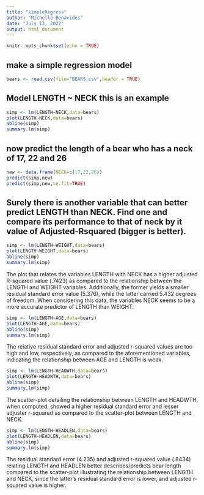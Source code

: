 ```yaml
---
title: "simpleRegress"
author: "Michelle Benavides"
date: "July 13, 2022"
output: html_document
---
```


```r
knitr::opts_chunk$set(echo = TRUE)
```

## make a simple regression model

```r
bears <- read.csv(file="BEARS.csv",header = TRUE)
```

## Model LENGTH ~ NECK  this is an example  

```r
simp <- lm(LENGTH~NECK,data=bears)
plot(LENGTH~NECK,data=bears)
abline(simp)
summary.lm(simp)
```

## now predict the length of a bear who has a neck of 17, 22 and 26


```r
new <- data.frame(NECK=c(17,22,26))
predict(simp,new)
predict(simp,new,se.fit=TRUE)
```
## Surely there is another variable that can better predict LENGTH than NECK. Find one and compare its performance to that of neck by it value of Adjusted-Rsquared (bigger is better).

```r
simp <- lm(LENGTH~WEIGHT,data=bears)
plot(LENGTH~WEIGHT,data=bears)
abline(simp)
summary.lm(simp)
```

The plot that relates the variables LENGTH with NECK has a higher adjusted R-squared value (.7423) as compared to the relationship between the LENGTH and WEIGHT variables. Additionally, the former yields a smaller residual standard error value (5.376), while the latter carried 5.432 degrees of freedom. When considering this data, the variables NECK seems to be a more accurate predictor of LENGTH than WEIGHT. 

```r
simp <- lm(LENGTH~AGE,data=bears)
plot(LENGTH~AGE,data=bears)
abline(simp)
summary.lm(simp)
```

The relative residual standard error and adjusted r-squared values are too high and low, respectively, as compared to the aforementioned variables, indicating the relationship between AGE and LENGTH is weak. 

```r
simp <- lm(LENGTH~HEADWTH,data=bears)
plot(LENGTH~HEADWTH,data=bears)
abline(simp)
summary.lm(simp)
```

The scatter-plot detailing the relationship between LENGTH and HEADWTH, when computed, showed a higher residual standard error and lesser adjuster r-squared as compared to the scatter-plot between LENGTH and NECK. 

```r
simp <- lm(LENGTH~HEADLEN,data=bears)
plot(LENGTH~HEADLEN,data=bears)
abline(simp)
summary.lm(simp)
```

The residual standard error (4.235) and adjusted r-squared value (.8434) relating LENGTH and HEADLEN better describes/predicts bear length compared to the scatter-plot illustrating the relationship between LENGTH and NECK, since the latter's residual standard error is lower, and adjusted r-squared value is higher. 



